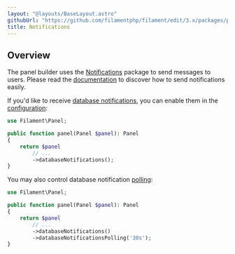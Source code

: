 ```yaml
---
layout: "@layouts/BaseLayout.astro"
githubUrl: "https://github.com/filamentphp/filament/edit/3.x/packages/panels/docs/07-notifications.md"
title: Notifications
---
```


## Overview

The panel builder uses the [Notifications](../notifications/sending-notifications) package to send messages to users. Please read the [documentation](../notifications/sending-notifications) to discover how to send notifications easily.

If you'd like to receive [database notifications](../notifications/database-notifications), you can enable them in the [configuration](configuration):

```php
use Filament\Panel;

public function panel(Panel $panel): Panel
{
    return $panel
        // ...
        ->databaseNotifications();
}
```

You may also control database notification [polling](../notifications/database-notifications#polling-for-new-database-notifications):

```php
use Filament\Panel;

public function panel(Panel $panel): Panel
{
    return $panel
        // ...
        ->databaseNotifications()
        ->databaseNotificationsPolling('30s');
}
```
